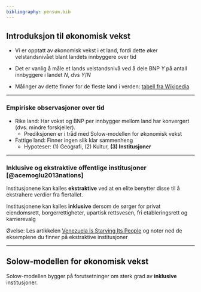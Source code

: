 ```yaml
---
bibliography: pensum.bib
---
```


## Introduksjon til økonomisk vekst

- Vi er opptatt av økonomisk vekst i et land,  fordi dette øker velstandsnivået blant landets innbyggere over tid

- Det er vanlig å måle et lands velstandsnivå ved å dele BNP $Y$ på antall innbyggere i landet $N$, dvs $Y/N$

- Målinger av dette finner for de fleste land i verden:  [tabell fra Wikipedia](https://en.wikipedia.org/wiki/List_of_countries_by_GDP_(PPP)_per_capita)

---

### Empiriske observasjoner over tid

- Rike land: Har vokst og BNP per innbygger mellom land har konvergert (dvs. mindre forskjeller).
    + Prediksjonen er i tråd med Solow-modellen for økonomisk vekst
    
- Fattige land: Finner ingen slik klar sammenheng
    + Hypoteser: (1) Geografi, (2) Kultur, **(3) Institusjoner**

---

###  Inklusive og ekstraktive offentlige institusjoner [@acemoglu2013nations]

Institusjonene kan kalles **ekstraktive** ved at en elite benytter disse til å ekstrahere verdier fra flertallet. 

Institusjonene kan kalles **inklusive** dersom de sørger for privat eiendomsrett, borgerrettigheter, upartisk 
rettsvesen, fri etableringsrett og karrierevalg

Øvelse: Les artikkelen [Venezuela Is Starving Its People](artikler/del2_venezuela.pdf) og noter ned de eksemplene du finner på ekstraktive institusjoner 

---

## Solow-modellen for økonomisk vekst 

Solow-modellen bygger på forutsetninger om sterk grad av **inklusive** institusjoner. 
<!--
Mer konkret kan vi uttrykke disse som:
- Abc
- Def
-->
